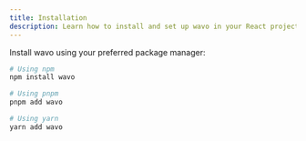 ```yaml
---
title: Installation
description: Learn how to install and set up wavo in your React project
---
```


Install wavo using your preferred package manager:

```bash
# Using npm
npm install wavo

# Using pnpm
pnpm add wavo

# Using yarn
yarn add wavo

```
